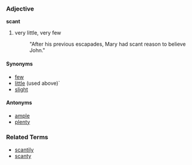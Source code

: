 ===Adjective===
'''scant'''

# very little, very few
#:  "After his previous escapades, Mary had scant reason to believe John."

====Synonyms====
*[[few]]
*[[little]] (used above)`
*[[slight]]
====Antonyms====
*[[ample]]
*[[plenty]]

===Related Terms===
*[[scantily]]
*[[scanty]]